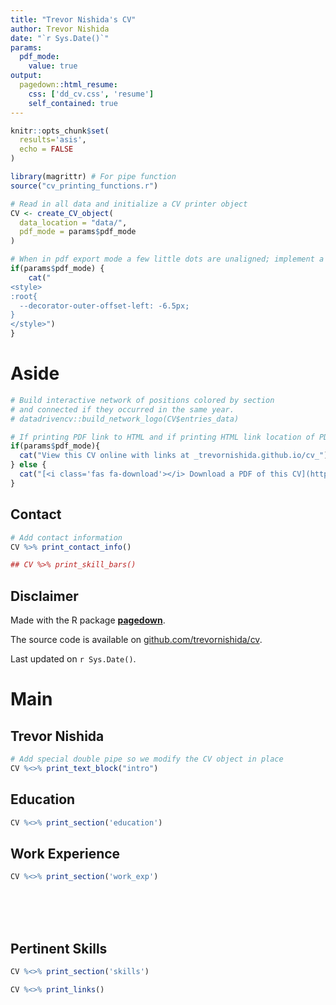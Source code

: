 ```yaml
---
title: "Trevor Nishida's CV"
author: Trevor Nishida
date: "`r Sys.Date()`"
params:
  pdf_mode:
    value: true
output:
  pagedown::html_resume:
    css: ['dd_cv.css', 'resume']
    self_contained: true
---
```


```r
knitr::opts_chunk$set(
  results='asis', 
  echo = FALSE
)

library(magrittr) # For pipe function
source("cv_printing_functions.r")

# Read in all data and initialize a CV printer object
CV <- create_CV_object(
  data_location = "data/",  
  pdf_mode = params$pdf_mode
)

```


```r
# When in pdf export mode a few little dots are unaligned; implement a fix with some conditional CSS.
if(params$pdf_mode) {
    cat("
<style>
:root{
  --decorator-outer-offset-left: -6.5px;
}
</style>")
}
```


Aside
================================================================================

```r
# Build interactive network of positions colored by section
# and connected if they occurred in the same year.
# datadrivencv::build_network_logo(CV$entries_data)
```


```r
# If printing PDF link to HTML and if printing HTML link location of PDF on Github
if(params$pdf_mode){
  cat("View this CV online with links at _trevornishida.github.io/cv_")
} else {
  cat("[<i class='fas fa-download'></i> Download a PDF of this CV](https://github.com/trevornishida/cv/blob/main/NishidaTrevor_CV.pdf)")
}
```

Contact {#contact}
--------------------------------------------------------------------------------

```r
# Add contact information
CV %>% print_contact_info()
```

```r
## CV %>% print_skill_bars()
```



Disclaimer {#disclaimer}
--------------------------------------------------------------------------------

Made with the R package [**pagedown**](https://github.com/rstudio/pagedown). 

The source code is available on [github.com/trevornishida/cv](https://github.com/trevornishida/cv/).

Last updated on `r Sys.Date()`.



Main
================================================================================

Trevor Nishida {#title}
--------------------------------------------------------------------------------

```r
# Add special double pipe so we modify the CV object in place
CV %<>% print_text_block("intro") 
```



Education {data-icon=graduation-cap data-concise=true}
--------------------------------------------------------------------------------

```r
CV %<>% print_section('education')
```


Work Experience {data-icon=suitcase}
--------------------------------------------------------------------------------

```r
CV %<>% print_section('work_exp')
```

<!-- These breaks just force a new page so skills section doesn't get cut off -->
<br>
<br>
<br>


Pertinent Skills {data-icon=laptop}
--------------------------------------------------------------------------------

```r
CV %<>% print_section('skills')
```



```r
CV %<>% print_links()
```

